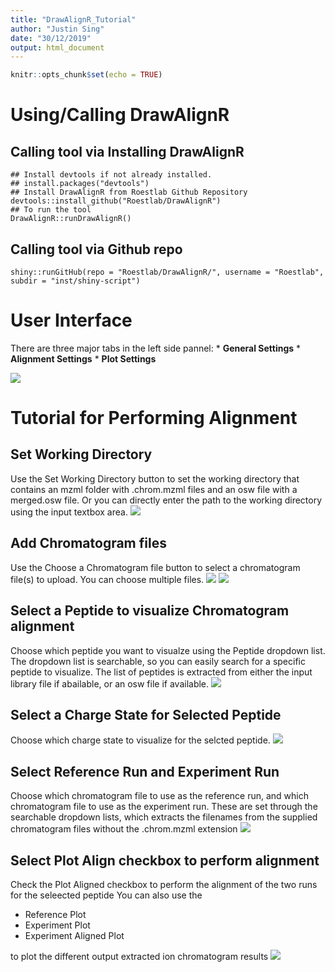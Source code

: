 ```yaml
---
title: "DrawAlignR_Tutorial"
author: "Justin Sing"
date: "30/12/2019"
output: html_document
---
```


```r
knitr::opts_chunk$set(echo = TRUE)
```

# Using/Calling DrawAlignR
## Calling tool via Installing DrawAlignR
```
## Install devtools if not already installed.
## install.packages("devtools")
## Install DrawAlignR from Roestlab Github Repository
devtools::install_github("Roestlab/DrawAlignR")
## To run the tool
DrawAlignR::runDrawAlignR()
```

## Calling tool via Github repo
```
shiny::runGitHub(repo = "Roestlab/DrawAlignR/", username = "Roestlab", subdir = "inst/shiny-script")
```

# User Interface

There are three major tabs in the left side pannel:
* **General Settings**
* **Alignment Settings**
* **Plot Settings**

![](../inst/extdata/tutorial_figures/Tutorial_Fig_1.1.png)

# Tutorial for Performing Alignment
## Set Working Directory

Use the Set Working Directory button to set the working directory that contains an mzml folder with .chrom.mzml files and an osw file with a merged.osw file. Or you can directly enter the path to the working directory using the input textbox area.
![](../inst/extdata/tutorial_figures/Tutorial_Fig_2.png)

## Add Chromatogram files

Use the Choose a Chromatogram file button to select a chromatogram file(s) to upload. You can choose multiple files.
![](../inst/extdata/tutorial_figures/Tutorial_Fig_7.png)
![](../inst/extdata/tutorial_figures/Tutorial_Fig_8.png)

## Select a Peptide to visualize Chromatogram alignment

Choose which peptide you want to visualze using the Peptide dropdown list. The dropdown list is searchable, so you can easily search for a specific peptide to visualize.
The list of peptides is extracted from either the input library file if abailable, or an osw file if available.
![](../inst/extdata/tutorial_figures/Tutorial_Fig_4.png)

## Select a Charge State for Selected Peptide

Choose which charge state to visualize for the selcted peptide.
![](../inst/extdata/tutorial_figures/Tutorial_Fig_5.png)

## Select Reference Run and Experiment Run

Choose which chromatogram file to use as the reference run, and which chromatogram file to use as the experiment run. These are set through the searchable dropdown lists, which extracts the filenames from the supplied chromatogram files without the .chrom.mzml extension
![](../inst/extdata/tutorial_figures/Tutorial_Fig_10.png)

## Select Plot Align checkbox to perform alignment

Check the Plot Aligned checkbox to perform the alignment of the two runs for the seleected peptide
You can also use the 

* Reference Plot
* Experiment Plot
* Experiment Aligned Plot

to plot the different output extracted ion chromatogram results
![](../inst/extdata/tutorial_figures/Tutorial_Fig_11.png)
